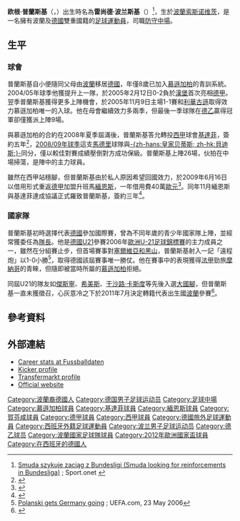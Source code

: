 {{noteTA|G1=足球|G2=德甲|G3=西甲
|T=zh-hans:欧根·波兰斯基; zh-hk:尤根·普蘭斯基;
|1=zh-hans:波兰斯基; zh-hk:普蘭斯基;
}}
{{Infobox football biography
| name =  欧根·普蘭斯基<br />''Eugen Polanski''
| image = Eugen Polanski.jpg
| caption =
| fullname = Eugen Polanski<ref name="R1">{{cite news|url=http://katowice.gazeta.pl/katowice/1,35024,9985455,Boguslaw_Eugeniusz_Polanski_przez_Sosnowiec_do_kadry.html|title=Bogusław Eugeniusz Polański przez Sosnowiec do kadry Smudy|trans-title=Bogusław Eugeniusz Polański to Smudy's squad from Sosnowiec|newspaper=Katowice Gazeta|language=pl|date=21 July 2011|accessdate=28 December 2012|archive-date=2015-06-26|archive-url=https://web.archive.org/web/20150626184616/http://katowice.gazeta.pl/katowice/1,35024,9985455,Boguslaw_Eugeniusz_Polanski_przez_Sosnowiec_do_kadry.html|dead-url=no}}</ref>
| birth_date = {{Birth date and age|1986|3|17|df=yes}}
| birth_place = 波蘭[[索斯诺维茨|索斯诺维茨]]
| height = 1.83m
| position = [[中場|中場]]
| currentclub =
| clubnumber =
| youthyears1 = 
| youthclubs1 = 菲尔森康卡迪亚
| youthyears2 = 1994-04 
| youthclubs2 = [[门兴格拉德巴赫足球俱乐部|慕遜加柏]]
| years1 = 2004–2008 | clubs1 = [[门兴格拉德巴赫足球俱乐部|门兴格拉德巴赫]] | caps1 = 53 | goals1 = 1
| years2 = 2008–2010 | clubs2 = [[赫塔費足球俱樂部|赫塔費]] | caps2 = 26 | goals2 = 0
| years3 = 2009–2010 | clubs3 = → [[美因茨05足球俱乐部|美因茨]] | caps3 = 21 | goals3 = 1
| years4 = 2010–2013 | clubs4 = [[美因茨05足球俱乐部|美因茨]] | caps4 = 66 | goals4 = 3
| years5 = 2013–2018 | clubs5 = [[賀芬咸1899體育會|賀芬咸]] | caps5 = 123 | goals5 = 9
| totalcaps = | totalgoals = 
| nationalyears1 = 2005–2008 | nationalcaps1 = 19 | nationalgoals1 = 1 | nationalteam1 = [[德國21歲以下國家足球隊|德國U21]]
| nationalyears2 = 2011–2014 | nationalteam2 = [[波蘭國家足球隊|波蘭]]| nationalcaps2 = 18 | nationalgoals2 = 0
| pcupdate = 2013年1月27日
| ntupdate = 2013年1月27日
}}

'''欧根·普蘭斯基'''（{{lang-de|'''Eugen Polanski'''}}，{{bd|1986年|3月17日|catidx=Polanski, Eugen}}）出生時名為'''雷尚德·波兰斯基'''（{{lang-pl|'''Ryszard Polański'''}}）<ref>[http://sport.onet.pl/pilka-nozna/liga-niemiecka/smuda-szykuje-zaciag-z-bundesligi,1,3180705,wiadomosc.html Smuda szykuje zaciąg z Bundesligi (Smuda looking for reinforcements in Bundesliga)] {{webarchive|url=https://web.archive.org/web/20110726141609/http://sport.onet.pl/pilka-nozna/liga-niemiecka/smuda-szykuje-zaciag-z-bundesligi,1,3180705,wiadomosc.html |date=2011-07-26 }}; Sport.onet {{pl icon}}</ref>，生於[[波蘭|波蘭]][[索斯诺维茨|索斯诺维茨]]，是一名擁有波蘭及[[德國|德國]]雙重國籍的[[足球|足球]][[運動員|運動員]]，司職[[中場|防守中場]]。

==生平==
===球會===
普蘭斯基自小便隨同父母由[[波蘭|波蘭]]移居[[德國|德國]]，年僅8歲已加入[[门兴格拉德巴赫足球俱乐部|慕遜加柏]]的青訓系統。2004/05年球季他獲提升上一隊，於2005年2月12日0-2負於[[汉堡体育俱乐部|漢堡]]首次亮相[[德甲|德甲]]。翌季普蘭斯基獲得更多上陣機會，於2005年11月9日主場1-1賽和[[勒沃库森足球俱乐部|利華古遜]]取得效力慕遜加柏唯一的入球。他在母會繼續效力多兩季，但最後一季球隊在[[德乙|德乙]]贏得冠軍卻僅獲派上陣9場。

與慕遜加柏的合約在2008年夏季屆滿後，普蘭斯基答允轉投[[西甲|西甲]]球會[[赫塔費足球俱樂部|基達菲]]，簽約五年<ref>{{cite news |language=zh-hans |url=http://dfo.cn/dfo/show.asp?id=7901 |title=波兰斯基离开门兴 自由转会西甲赫塔费 |publisher=德国足球在线 |date=2008-06-03 |accessdate=2011-07-08 |archive-date=2008-06-08 |archive-url=https://web.archive.org/web/20080608090700/http://www.dfo.cn/dfo/show.asp?id=7901 |dead-url=no }}</ref>，[[2008年至2009年西班牙足球甲級聯賽|2008/09年球季]]這支[[馬德里|馬德里]]球隊與[[皇家贝蒂斯足球俱乐部|-{zh-hans:皇家贝蒂斯; zh-hk:貝迪斯;}-]]同分，僅以較佳對賽成績壓倒對方成功保級。普蘭斯基上陣26場，伙拍{{le|哈维尔·卡斯克罗|Javier Casquero|卡斯基路}}在中場掃蕩，是陣中的主力球員。

雖然在西甲站穩腳，但普蘭斯基由於私人原因希望回國效力，於2009年6月16日以借用形式重返[[德甲|德甲]]加盟升班馬[[美因茨05足球俱乐部|緬恩斯]]，一年借用費40萬[[歐元|歐元]]<ref>{{cite news |language=zh-hans |url=http://dfo.cn/dfo/show.asp?id=9323 |title=波兰斯基重返德甲 增援升班马美因茨05 |publisher=德国足球在线 |date=2009-06-17 |accessdate=2011-07-08 }}{{Dead link}}</ref>。同年11月緬恩斯與基達菲達成協議正式羅致普蘭斯基，簽約三年<ref>{{cite news |language=en |url=http://soccernet.espn.go.com/news/story?id=839660&sec=transfers&cc=4716 |title=Polanski to stay with Mainz |publisher=''soccernet.espn.go.com'' |date=2010-11-07 |accessdate=2011-07-08}}</ref>。

===國家隊===
普蘭斯基初時選擇代表[[德國國家足球隊|德國]]參加國際賽，曾為不同年歲的青少年國家隊上陣，並經常獲委任為[[隊長_(足球)|隊長]]。他是[[德國21歲以下國家足球隊|德國U21]]參賽2006年[[歐洲U-21足球錦標賽|歐洲U-21足球錦標賽]]的主力成員之一，雖然在分組賽止步，但首場賽事對[[塞爾維亞21歲以下國家足球隊|塞爾維亞和黑山]]，普蘭斯基射入一記「遠程炮」以1-0小勝<ref>[http://www.uefa.com/competitions/under21/fixturesresults/round=1912/match=83590/report=rp.html Polanski gets Germany going] {{Wayback|url=http://www.uefa.com/competitions/under21/fixturesresults/round=1912/match=83590/report=rp.html |date=20070808051122 }}; UEFA.com, 23 May 2006</ref>，取得德國該屆賽事唯一勝仗。他在賽事中的表現獲得[[法甲|法甲]]勁旅[[摩纳哥足球俱乐部|摩納哥]]的青睞，但隨即被當時所屬的[[门兴格拉德巴赫足球俱乐部|慕遜加柏]]拒絕。

同屆U21的隊友如[[斯特凡·基斯林|傑斯寧]]、[[帕特里克·黑尔默斯|希美斯]]、[[干沙路·卡斯度|干沙路·卡斯度]]等先後入選[[德國國家足球隊|大國腳]]，但普蘭斯基一直未獲徵召，心灰意冷之下於2011年7月決定轉籍代表出生國[[波蘭國家足球隊|波蘭]]參賽<ref>{{cite news |language=zh-hans |url=http://www.dfo.cn/dfo/show.asp?id=11496 |title=得不到德国队赏识 前U21队长变节波兰 |publisher=德国足球在线 |date=2011-07-06 |accessdate=2011-07-08 }}{{dead link|date=2018年3月 |bot=InternetArchiveBot |fix-attempted=yes }}</ref>。

==參考資料==
{{reflist}}

==外部連結==
* [http://www.fussballdaten.de/spieler/polanskieugen/ Career stats at Fussballdaten] {{Wayback|url=http://www.fussballdaten.de/spieler/polanskieugen/ |date=20100829214622 }} {{de icon}}
* [http://www.kicker.de/news/fussball/intligen/spanien/spielersteckbrief/object/34364/saison/2008-09 Kicker profile] {{Wayback|url=http://www.kicker.de/news/fussball/intligen/spanien/spielersteckbrief/object/34364/saison/2008-09 |date=20090629231817 }} {{de icon}}
* [https://web.archive.org/web/20090227062233/http://www.transfermarkt.de/de/spieler/19548/eugenpolanski/transferdaten.html Transfermarkt profile] {{de icon}}
* [http://www.eugen-polanski.com/ Official website] {{Wayback|url=http://www.eugen-polanski.com/ |date=20110710203826 }} {{de icon}}

{{弗里茨·瓦尔特奖U19}}

{{DEFAULTSORT:Polanski, Eugen}}
[[Category:波蘭裔德國人|Category:波蘭裔德國人]]
[[Category:德国男子足球运动员|Category:德国男子足球运动员]]
[[Category:足球中場|Category:足球中場]]
[[Category:慕遜加柏球員|Category:慕遜加柏球員]]
[[Category:基達菲球員|Category:基達菲球員]]
[[Category:緬恩斯球員|Category:緬恩斯球員]]
[[Category:賀芬咸球員|Category:賀芬咸球員]]
[[Category:德甲球員|Category:德甲球員]]
[[Category:西甲球員|Category:西甲球員]]
[[Category:德國旅外足球運動員|Category:德國旅外足球運動員]]
[[Category:西班牙外籍足球運動員|Category:西班牙外籍足球運動員]]
[[Category:波兰男子足球运动员|Category:波兰男子足球运动员]]
[[Category:德乙球员|Category:德乙球员]]
[[Category:波蘭國家足球隊球員|Category:波蘭國家足球隊球員]]
[[Category:2012年歐洲國家盃球員|Category:2012年歐洲國家盃球員]]
[[Category:在西班牙的德國人|Category:在西班牙的德國人]]
